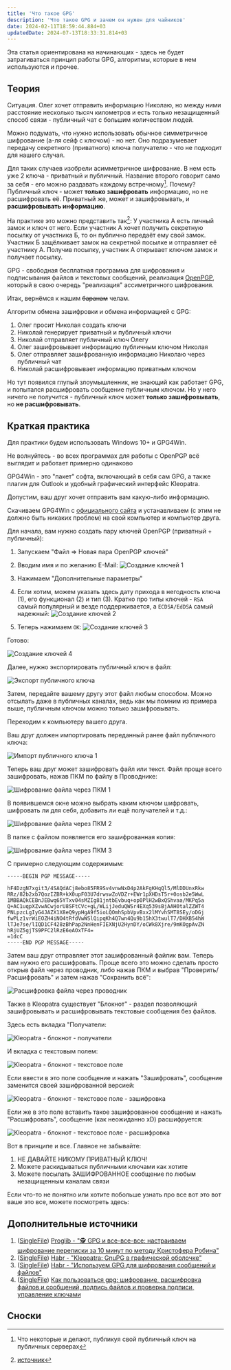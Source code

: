 ```yaml
---
title: 'Что такое GPG'
description: 'Что такое GPG и зачем он нужен для чайников'
date: 2024-02-11T18:59:44.884+03
updatedDate: 2024-07-13T18:33:31.814+03
---
```



Эта статья ориентирована на начинающих - здесь не будет затрагиваться принцип работы GPG, алгоритмы, которые в нем используются и прочее.

## Теория

Ситуация. Олег хочет отправить информацию Николаю, но между ними расстояние несколько тысяч километров и есть только незащищенный способ связи - публичный чат с большим количеством людей.

Можно подумать, что нужно использовать обычное симметричное шифрование (а-ля сейф с ключом) - но нет. Оно подразумевает передачу секретного (приватного) ключа получателю - что не подходит для нашего случая.

Для таких случаев изобрели асимметричное шифрование. В нем есть уже 2 ключа - приватный и публичный. Название второго говорит само за себя - его можно раздавать каждому встречному[^1]. Почему? Публичный ключ - может **только зашифровать** информацию, но не расшифровать её. Приватный же, может и зашифровывать, и **расшифровывать информацию**.

На практике это можно представить так[^2]:
У участника A есть личный замок и ключ от него. Если участник А хочет получить секретную посылку от участника Б, то он публично передаёт ему свой замок. Участник Б защёлкивает замок на секретной посылке и отправляет её участнику А. Получив посылку, участник А открывает ключом замок и получает посылку.

GPG - свободная бесплатная программа для шифрования и подписывания файлов и текстовых сообщений, реализация [OpenPGP](https://ru.wikipedia.org/wiki/PGP#OpenPGP), который в свою очередь "реализация" ассиметричного шифрования.

Итак, вернёмся к нашим ~~баранам~~ челам.

Алгоритм обмена зашифровки и обмена информацией с GPG:

1. Олег просит Николая создать ключи
2. Николай генерирует приватный и публичный ключи
3. Николай отправляет публичный ключ Олегу
4. Олег зашифровывает информацию публичным ключом Николая
5. Олег отправляет зашифрованную информацию Николаю через публичный чат
6. Николай расшифровывает информацию приватным ключом

Но тут появился глупый злоумышленник, не знающий как работает GPG, и попытался расшифровать сообщение публичным ключом. Но у него ничего не получится - публичный ключ может **только зашифровывать**, но **не расшифровывать**.

## Краткая практика

Для практики будем использовать Windows 10+ и GPG4Win.

<Alert>Не волнуйтесь - во всех программах для работы с OpenPGP всё выглядит и работает примерно одинаково</Alert>

GPG4Win - это "пакет" софта, включающий в себя сам GPG, а также плагин для Outlook и удобный графический интерфейс Kleopatra.

Допустим, ваш друг хочет отправить вам какую-либо информацию.

Скачиваем GPG4Win с [официального сайта](https://www.gpg4win.org/) и устанавливаем (с этим не должно быть никаких проблем) на свой компьютер и компьютер друга.

Для начала, вам нужно создать пару ключей OpenPGP (приватный + публичный):

1. Запускаем "Файл => Новая пара OpenPGP ключей"
2. Вводим имя и по желанию E-Mail:
   ![Создание ключей 1](/uploads/what_is_gpg/gen_keys_1.png)

3. Нажимаем "Дополнительные параметры"
4. Если хотим, можем указать здесь дату прихода в негодность ключа (1), его функционал (2) и тип (3). Кратко про типы ключей - `RSA` самый популярный и везде поддерживается, а `ECDSA/EdDSA` самый надежный:
   ![Создание ключей 2](/uploads/what_is_gpg/gen_keys_2.png)

5. Теперь нажимаем `OK`:
   ![Создание ключей 3](/uploads/what_is_gpg/gen_keys_3.png)

Готово:

![Создание ключей 4](/uploads/what_is_gpg/gen_keys_4.png)

Далее, нужно экспортировать публичный ключ в файл:

![Экспорт публичного ключа](/uploads/what_is_gpg/export_public_key.png)

Затем, передайте вашему другу этот файл любым способом. Можно отсылать даже в публичных каналах, ведь как мы помним из примера выше, публичным ключом можно только зашифровывать.

Переходим к компьютеру вашего друга.

Ваш друг должен импортировать переданный ранее файл публичного ключа:

![Импорт публичного ключа 1](/uploads/what_is_gpg/import_public_key.png)

Теперь ваш друг может зашифровать файл или текст. Файл проще всего зашифровать, нажав ПКМ по файлу в Проводнике:

![Шифрование файла через ПКМ 1](/uploads/what_is_gpg/explorer_encrypting_1.png)

В появившемся окне можно выбрать каким ключом шифровать, шифровать ли для себя, добавить ли ещё получателей и т.д.:

![Шифрование файла через ПКМ 2](/uploads/what_is_gpg/explorer_encrypting_2.png)

В папке с файлом появляется его зашифрованная копия:

![Шифрование файла через ПКМ 3](/uploads/what_is_gpg/explorer_encrypting_3.png)

С примерно следующим содержимым:

```plaintext
-----BEGIN PGP MESSAGE-----

hF4DzgN7xgit3/4SAQdACj8ebo85FR9Sv4vnwNxD4p2AkFgKHqQl5/MlDDUnxRkw
RRz/82b2xb7QozIZBR+kX0upF03U7drwswZoVDZr+EWr1pXHDsT5r+0osb2e5WwL
1MBBAQkCEBnJEBwq65YTxv04sMZIg81jntbEvbuq+op0PlH2wBxQShvaa/MKPq5a
Q+AC1uqpXZvwACwjorU8SFtCVc+gL/WLijJeduQWSr4EXq539sBjAAH0talZZWT4
PNLpzcLgIyG4JAZX1X8eQ9ypHgA9f5ioLQOmhSpbVpvBxx2lMYvhSMT8SEy/oDGj
fwPLz1vrWiEOZH4iNO4tRfdVwWSlQipqKh4Q7wn4Qu9b15hX3twulT7/DHXB54hW
lTJe7se/lIQD1CF428zBhPap2NnHenFIEXNjU2HynDY/oCWk8Xjre/9mKOgpAvZN
hRjUZ5gjTS9PFC2lRzE6eAOxTF4=
=1dcC
-----END PGP MESSAGE-----
```

Затем ваш друг отправляет этот зашифрованный файлик вам. Теперь вам нужно его расшифровать. Проще всего это можно сделать просто открыв файл через проводник, либо нажав ПКМ и выбрав "Проверить/Расшифровать" и затем нажав "Сохранить всё":

![Расшифровка файла через проводник](/uploads/what_is_gpg/explorer_decrypting.png)

Также в Kleopatra существует "Блокнот" - раздел позволяющий зашифровывать и расшифровывать текстовые сообщения без файлов.

Здесь есть вкладка "Получатели:

![Kleopatra - блокнот - получатели](/uploads/what_is_gpg/kleopatra_notepad_1.png)

И вкладка с текстовым полем:

![Kleopatra - блокнот - текстовое поле](/uploads/what_is_gpg/kleopatra_notepad_2.png)

Если ввести в это поле сообщение и нажать "Зашифровать", сообщение заменится своей зашифрованной версией:

![Kleopatra - блокнот - текстовое поле - зашифровка](/uploads/what_is_gpg/kleopatra_notepad_3.png)

Если же в это поле вставить такое зашифрованное сообщение и нажать "Расшифровать", сообщение (как неожиданно xD) расшифруется:

![Kleopatra - блокнот - текстовое поле - расшифровка](/uploads/what_is_gpg/kleopatra_notepad_4.png)

Вот в принципе и все. Главное не забывайте:

1. НЕ ДАВАЙТЕ НИКОМУ ПРИВАТНЫЙ КЛЮЧ!
2. Можете раскидываться публичными ключами как хотите
3. Можете посылать ЗАШИФРОВАННОЕ сообщение по любым незащищенным каналам связи

Если что-то не понятно или хотите побольше узнать про все вот это вот ваше это все, можете посмотреть здесь:

## Дополнительные источники

1. ([SingleFile](/uploads/what_is_gpg/additional_site_1_(13.07.2024_18_02_45).html)) [Proglib - "🕵 GPG и все-все-все: настраиваем шифрование переписки за 10 минут по методу Кристофера Робина"](https://proglib.io/p/gpg-i-vse-vse-vse-nastraivaem-shifrovanie-perepiski-za-10-minut-po-metodu-kristofera-robina-2021-05-26)
2. ([SingleFile](/uploads/what_is_gpg/additional_site_2_(13.07.2024_18_04_30).html)) [Habr - "Kleopatra: GnuPG в графической оболочке"](https://habr.com/ru/articles/551138/)
3. ([SingleFile](/uploads/what_is_gpg/additional_site_3_(13.07.2024_18_06_30).html)) [Habr - "Используем GPG для шифрования сообщений и файлов"](https://habr.com/ru/articles/358182/)
4. ([SingleFile](/uploads/what_is_gpg/additional_site_4_(13.07.2024_18_07_30).html)) [Как пользоваться gpg: шифрование, расшифровка файлов и сообщений, подпись файлов и проверка подписи, управление ключами](https://hackware.ru/?p=8215)

## Сноски

[^1]: Что некоторые и делают, публикуя свой публичный ключ на публичных серверах
[^2]: [источник](https://ru.wikipedia.org/wiki/Криптосистема_с_открытым_ключом)
